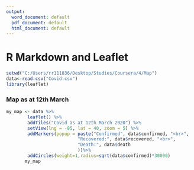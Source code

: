 ---
output:
  word_document: default
  pdf_document: default
  html_document: default
---
# R Markdown and Leaflet

```{r}
setwd("C:/Users/rr111836/Desktop/Studies/Coursera/4/Map")
data<-read.csv("Covid.csv")
library(leaflet)
```

### Map as at 12th March

```{r}
my_map <- data %>%
        leaflet() %>%
        addTiles("Covid as at 12th March 2020") %>% 
        setView(lng = -85, lat = 40, zoom = 5) %>% 
        addMarkers(popup = paste("Confirmed", data$confirmed, "<br>",
                           "Recovered:", data$recovered, "<br>",
                           "Death:", data$death
                           ))%>% 
        addCircles(weight=1,radius=sqrt(data$confirmed)*30000)
       my_map

```

